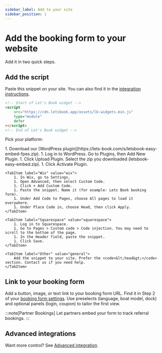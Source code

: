 ```yaml
---
sidebar_label: Add to your site
sidebar_position: 1
---
```



# Add the booking form to your website

Add it in two quick steps.

## Add the script

Paste this snippet on your site. You can also find it in the [integration instructions](https://dashboard.letsbook.app/booking-form/integration-instructions).

```html
<!-- Start of Let's Book widget -->
<script
    src="https://cdn.letsbook.app/assets/lb-widgets.min.js"
    type="module"
    defer
></script>
<!-- End of Let's Book widget -->
```

Pick your platform:

<Tabs queryString="platform">
    <TabItem label="WordPress" value="wordpress" default>
        1. Download our [WordPress plugin](https://lets-book.com/s/letsbook-easy-embed-fpes.zip).
        1. Log in to WordPress. Go to Plugins, then Add New Plugin.
        1. Click Upload Plugin. Select the zip you downloaded (letsbook-easy-embed.zip).
        1. Click Activate Plugin.
    </TabItem>

    <TabItem label="Wix" value="wix">
        1. In Wix, go to Settings.
        1. Open Advanced, then select Custom Code.
        1. Click + Add Custom Code.
        1. Paste the snippet. Name it (for example: Lets Book booking form).
        1. Under Add Code to Pages, choose All pages to load it everywhere.
        1. Under Place Code in, choose Head, then click Apply.
    </TabItem>

    <TabItem label="Squarespace" value="squarespace">
        1. Log in to Squarespace.
        1. Go to Pages > Custom code > Code injection. You may need to scroll to the bottom of the page.
        1. In the Header field, paste the snippet.
        1. Click Save.
    </TabItem>

    <TabItem label="Other" value="general">
        Add the snippet to your site. Prefer the <code>&lt;head&gt;</code> section. Contact us if you need help.
    </TabItem>

</Tabs>

## Link to your booking form

Add a button, image, or text link to your booking form URL. Find it in Step 2 of your [booking form settings](https://dashboard.letsbook.app/booking-form/integration-instructions). Use preselects (language, boat model, dock) and optional panels (login, coupon) to tailor the first view.

:::note[Partner Bookings]
Let partners embed your form to track referral bookings.
:::

## Advanced integrations

Want more control? See [Advanced integration](./advanced-integration.md).
